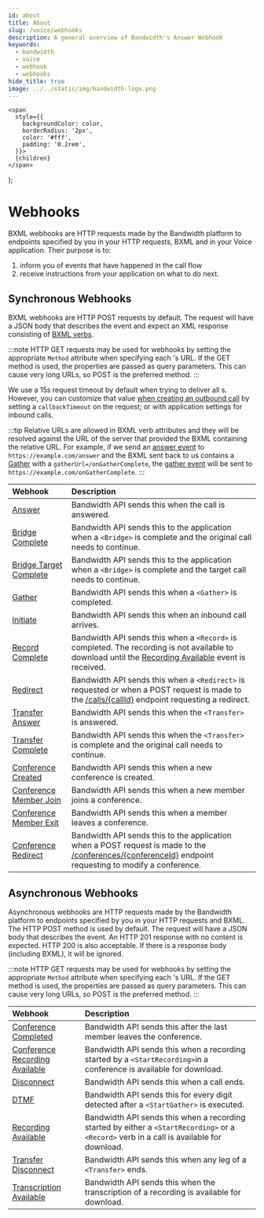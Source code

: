 ```yaml
---
id: about
title: About
slug: /voice/webhooks
description: A general overview of Bandwidth's Answer Webhook
keywords:
  - bandwidth
  - voice
  - webhook
  - webhooks
hide_title: true
image: ../../static/img/bandwidth-logo.png
---
```


    <span
      style={{
        backgroundColor: color,
        borderRadius: '2px',
        color: '#fff',
        padding: '0.2rem',
      }}>
      {children}
    </span>
  );

# Webhooks

BXML webhooks are HTTP requests made by the Bandwidth platform to endpoints specified by you in your HTTP requests, BXML and in your Voice application. Their purpose is to:
  1. inform you of events that have happened in the call flow
  2. receive instructions from your application on what to do next.

## Synchronous Webhooks

BXML webhooks are HTTP <Highlight color="#079CEE">POST</Highlight> requests by default. The request will have a JSON body that describes the event and expect an XML response consisting of [BXML verbs](/docs/voice/bxml).

:::note
HTTP <Highlight color="#00bf8c">GET</Highlight> requests may be used for webhooks by setting the appropriate `Method` attribute when specifying each 's URL. If the <Highlight color="#00bf8c">GET</Highlight> method is used, the properties are passed as query parameters. This can cause very long URLs, so <Highlight color="#079CEE">POST</Highlight> is the preferred method.
:::

We use a 15s request timeout by default when trying to deliver all s. However, you can customize that value [when creating an outbound call](/apis/voice#operation/createCall) by setting a `callbackTimeout` on the request; or with application settings for inbound calls.

:::tip
Relative URLs are allowed in BXML verb attributes and they will be resolved against the URL of the server that provided the BXML containing the relative URL. For example, if we send an [answer event](/docs/voice/webhooks/answer) to `https://example.com/answer` and the BXML sent back to us contains a [Gather](/docs/voice/bxml/gather) with a `gatherUrl=/onGatherComplete`, the [gather event](/docs/voice/webhooks/gather) will be sent to `https://example.com/onGatherComplete`.
:::

| Webhook                                           | Description                                                                                                                                                                                                  |
|:--------------------------------------------------|:-------------------------------------------------------------------------------------------------------------------------------------------------------------------------------------------------------------|
| [Answer](/docs/voice/webhooks/answer)                               | Bandwidth API sends this when the call is answered.                                                                                                                                       |
| [Bridge Complete](/docs/voice/webhooks/bridgeComplete)              | Bandwidth API sends this to the application when a `<Bridge>` is complete and the original call needs to continue.                                                                                           |
| [Bridge Target Complete](/docs/voice/webhooks/bridgeTargetComplete) | Bandwidth API sends this to the application when a `<Bridge>` is complete and the target call needs to continue.                                                                                             |
| [Gather](/docs/voice/webhooks/gather)                               | Bandwidth API sends this when a `<Gather>` is completed.                                                                                                                                                     |
| [Initiate](/docs/voice/webhooks/initiate)                           | Bandwidth API sends this when an inbound call arrives.                                                                                                                                    |
| [Record Complete](/docs/voice/webhooks/recordComplete)              | Bandwidth API sends this when a `<Record>` is completed. The recording is not available to download until the [Recording Available](/docs/voice/webhooks/recordingAvailable) event is received.             |
| [Redirect](/docs/voice/webhooks/redirect)                           | Bandwidth API sends this when a `<Redirect>` is requested or when a <Highlight color="#079CEE">POST</Highlight> request is made to the [/calls/{callId}](/apis/voice#operation/modifyCall) endpoint requesting a redirect. |
| [Transfer Answer](/docs/voice/webhooks/transferAnswer)              | Bandwidth API sends this when the `<Transfer>` is answered.                                                                                                                                 |
| [Transfer Complete](/docs/voice/webhooks/transferComplete)          | Bandwidth API sends this when the `<Transfer>` is complete and the original call needs to continue.                                                                                         |
| [Conference Created](/docs/voice/webhooks/conferenceCreated)        | Bandwidth API sends this when a new conference is created.                                                                                                                                                   |
| [Conference Member Join](/docs/voice/webhooks/conferenceMemberJoin) | Bandwidth API sends this when a new member joins a conference.                                                                                                                                               |
| [Conference Member Exit](/docs/voice/webhooks/conferenceMemberExit) | Bandwidth API sends this when a member leaves a conference.                                                                                                                                                  |
| [Conference Redirect](/docs/voice/webhooks/conferenceRedirect)      | Bandwidth API sends this to the application when a <Highlight color="#079CEE">POST</Highlight> request is made to the [/conferences/{conferenceId}](/apis/voice#operation/modifyConferenc) endpoint requesting to modify a conference. |

## Asynchronous Webhooks

Asynchronous webhooks are HTTP requests made by the Bandwidth platform to endpoints specified by you in your HTTP requests and BXML. The HTTP <Highlight color="#079CEE">POST</Highlight> method is used by default. The request will have a JSON body that describes the event.  An HTTP 201 response with no content is expected.  HTTP 200 is also acceptable. If there is a response body (including BXML), it will be ignored.

:::note
HTTP <Highlight color="#00bf8c">GET</Highlight> requests may be used for webhooks by setting the appropriate `Method` attribute when specifying each 's URL. If the <Highlight color="#00bf8c">GET</Highlight> method is used, the properties are passed as query parameters. This can cause very long URLs, so <Highlight color="#079CEE">POST</Highlight> is the preferred method.
:::

| Webhook                                        | Description                                                                                                                                         |
|:-----------------------------------------------|:----------------------------------------------------------------------------------------------------------------------------------------------------|
| [Conference Completed](/docs/voice/webhooks/conferenceCompleted)                    | Bandwidth API sends this after the last member leaves the conference.                                                                               |
| [Conference Recording Available](/docs/voice/webhooks/conferenceRecordingAvailable) | Bandwidth API sends this when a recording started by a `<StartRecording>`in a conference is available for download. |
| [Disconnect](/docs/voice/webhooks/disconnect)                                       | Bandwidth API sends this when a call ends.                                                                                       |
| [DTMF](/docs/voice/webhooks/dtmf)                                                   | Bandwidth API sends this for every digit detected after a `<StartGather>` is executed. |
| [Recording Available](/docs/voice/webhooks/recordingAvailable)                      | Bandwidth API sends this when a recording started by either a `<StartRecording>` or a `<Record>` verb in a call is available for download. |
| [Transfer Disconnect](/docs/voice/webhooks/transferDisconnect)                      | Bandwidth API sends this when any leg of a `<Transfer>` ends.                                                                                       |
| [Transcription Available](/docs/voice/webhooks/transcriptionAvailable)              | Bandwidth API sends this when the transcription of a recording is available for download. |
